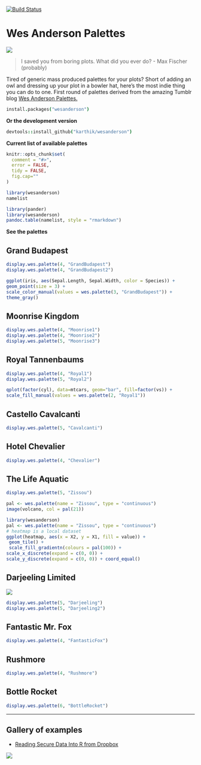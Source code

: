 [![Build Status](https://travis-ci.org/karthik/wesanderson.png)](https://travis-ci.org/karthik/wesanderson)

# Wes Anderson Palettes

![](rushmore.jpg)

> I saved you from boring plots. What did you ever do? - Max Fischer (probably)

Tired of generic mass produced palettes for your plots? Short of adding an owl and dressing up your plot in a bowler hat, here's the most indie thing you can do to one. First round of palettes derived from the amazing Tumblr blog [Wes Anderson Palettes.](http://wesandersonpalettes.tumblr.com/)

```coffee
install.packages("wesanderson")
```

__Or the development version__

```coffee
devtools::install_github("karthik/wesanderson")
```


__Current list of available palettes__

```r
knitr::opts_chunk$set(
  comment = "#>",
  error = FALSE,
  tidy = FALSE,
  fig.cap=""
)
```


```r
library(wesanderson)
namelist
```

```r
library(pander)
library(wesanderson)
pandoc.table(namelist, style = "rmarkdown")
```


__See the palettes__

## Grand Budapest

```r
display.wes.palette(4, "GrandBudapest")
display.wes.palette(4, "GrandBudapest2")
```
```r
ggplot(iris, aes(Sepal.Length, Sepal.Width, color = Species)) + 
geom_point(size = 3) + 
scale_color_manual(values = wes.palette(3, "GrandBudapest")) + 
theme_gray()
```

## Moonrise Kingdom

```r
display.wes.palette(4, "Moonrise1")
display.wes.palette(4, "Moonrise2")
display.wes.palette(5, "Moonrise3")
```

## Royal Tannenbaums

```r
display.wes.palette(4, "Royal1")
display.wes.palette(5, "Royal2")
```
```r
qplot(factor(cyl), data=mtcars, geom="bar", fill=factor(vs)) + 
scale_fill_manual(values = wes.palette(2, "Royal1"))
```


## Castello Cavalcanti

```r
display.wes.palette(5, "Cavalcanti")
```

## Hotel Chevalier

```r
display.wes.palette(4, "Chevalier")
```

## The Life Aquatic

```r
display.wes.palette(5, "Zissou")
```

```r
pal <- wes.palette(name = "Zissou", type = "continuous")
image(volcano, col = pal(21))
```


```r
library(wesanderson)
pal <- wes.palette(name = "Zissou", type = "continuous")
# heatmap is a local dataset
ggplot(heatmap, aes(x = X2, y = X1, fill = value)) +
 geom_tile() + 
 scale_fill_gradientn(colours = pal(100)) + 
scale_x_discrete(expand = c(0, 0)) +
scale_y_discrete(expand = c(0, 0)) + coord_equal() 
```


## Darjeeling Limited

![](http://i.imgur.com/Z2nJvOG.jpg)

```r
display.wes.palette(5, "Darjeeling")
display.wes.palette(5, "Darjeeling2")
```

## Fantastic Mr. Fox

```r
display.wes.palette(4, "FantasticFox")
```


## Rushmore

```r
display.wes.palette(4, "Rushmore")
```

## Bottle Rocket

```r
display.wes.palette(6, "BottleRocket")
```


---


## Gallery of examples

* [Reading Secure Data Into R from Dropbox](http://aaronbaggett.com/notes/2014/03/28/reading-secure-data-into-r-from-dropbox/)

![](http://i.imgur.com/rKqbzQB.png)


